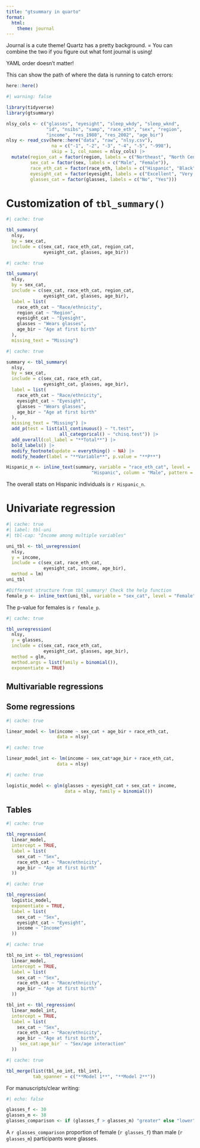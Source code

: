 ```yaml
---
title: "gtsummary in quarto"
format:
  html:
    theme: journal
---
```



Journal is a cute theme! Quartz has a pretty background. = You can combine the two if you figure out what font journal is using!

YAML order doesn't matter!

This can show the path of where the data is running to catch errors:
```r
here::here()
```


```r
#| warning: false

library(tidyverse)
library(gtsummary)

nlsy_cols <- c("glasses", "eyesight", "sleep_wkdy", "sleep_wknd", 
               "id", "nsibs", "samp", "race_eth", "sex", "region", 
               "income", "res_1980", "res_2002", "age_bir")
nlsy <- read_csv(here::here("data", "raw", "nlsy.csv"), 
                 na = c("-1", "-2", "-3", "-4", "-5", "-998"),
                 skip = 1, col_names = nlsy_cols) |> 
  mutate(region_cat = factor(region, labels = c("Northeast", "North Central", "South", "West")),
         sex_cat = factor(sex, labels = c("Male", "Female")),
         race_eth_cat = factor(race_eth, labels = c("Hispanic", "Black", "Non-Black, Non-Hispanic")),
         eyesight_cat = factor(eyesight, labels = c("Excellent", "Very good", "Good", "Fair", "Poor")),
         glasses_cat = factor(glasses, labels = c("No", "Yes"))) 
```

# Customization of `tbl_summary()`

```r
#| cache: true

tbl_summary(
  nlsy,
  by = sex_cat,
  include = c(sex_cat, race_eth_cat, region_cat,
              eyesight_cat, glasses, age_bir))
```

```r
#| cache: true

tbl_summary(
  nlsy,
  by = sex_cat,
  include = c(sex_cat, race_eth_cat, region_cat,
              eyesight_cat, glasses, age_bir),
  label = list(
    race_eth_cat ~ "Race/ethnicity",
    region_cat ~ "Region",
    eyesight_cat ~ "Eyesight",
    glasses ~ "Wears glasses",
    age_bir ~ "Age at first birth"
  ),
  missing_text = "Missing")
```

```r
#| cache: true

summary <- tbl_summary(
  nlsy,
  by = sex_cat,
  include = c(sex_cat, race_eth_cat,
              eyesight_cat, glasses, age_bir),
  label = list(
    race_eth_cat ~ "Race/ethnicity",
    eyesight_cat ~ "Eyesight",
    glasses ~ "Wears glasses",
    age_bir ~ "Age at first birth"
  ),
  missing_text = "Missing") |> 
  add_p(test = list(all_continuous() ~ "t.test", 
                    all_categorical() ~ "chisq.test")) |> 
  add_overall(col_label = "**Total**") |> 
  bold_labels() |> 
  modify_footnote(update = everything() ~ NA) |> 
  modify_header(label = "**Variable**", p.value = "**P**")

Hispanic_n <- inline_text(summary, variable = "race_eth_cat", level =
								"Hispanic", column = "Male", pattern = "{n}/{N} ({p}%)")

```

The overall stats on Hispanic individuals is `r Hispanic_n`.

# Univariate regression

```r
#| cache: true
#| label: tbl-uni
#| tbl-cap: "Income among multiple variables"

uni_tbl <- tbl_uvregression(
  nlsy, 
  y = income,
  include = c(sex_cat, race_eth_cat,
              eyesight_cat, income, age_bir),
  method = lm)
uni_tbl

#Different structure from tbl_summary! Check the help function
female_p <- inline_text(uni_tbl, variable = "sex_cat", level = "Female", pattern = "{p.value}")

```

The p-value for females is `r female_p`.

```r
#| cache: true

tbl_uvregression(
  nlsy, 
  y = glasses,
  include = c(sex_cat, race_eth_cat,
              eyesight_cat, glasses, age_bir),
  method = glm,
  method.args = list(family = binomial()),
  exponentiate = TRUE)
```

## Multivariable regressions

## Some regressions

```r
#| cache: true

linear_model <- lm(income ~ sex_cat + age_bir + race_eth_cat, 
                   data = nlsy)
```

```r
#| cache: true

linear_model_int <- lm(income ~ sex_cat*age_bir + race_eth_cat, 
                   data = nlsy)
```

```r
#| cache: true

logistic_model <- glm(glasses ~ eyesight_cat + sex_cat + income, 
                      data = nlsy, family = binomial())
```

## Tables

```r
#| cache: true

tbl_regression(
  linear_model, 
  intercept = TRUE,
  label = list(
    sex_cat ~ "Sex",
    race_eth_cat ~ "Race/ethnicity",
    age_bir ~ "Age at first birth"
  ))
```

```r
#| cache: true

tbl_regression(
  logistic_model, 
  exponentiate = TRUE,
  label = list(
    sex_cat ~ "Sex",
    eyesight_cat ~ "Eyesight",
    income ~ "Income"
  ))
```

```r
#| cache: true

tbl_no_int <- tbl_regression(
  linear_model, 
  intercept = TRUE,
  label = list(
    sex_cat ~ "Sex",
    race_eth_cat ~ "Race/ethnicity",
    age_bir ~ "Age at first birth"
  ))

tbl_int <- tbl_regression(
  linear_model_int, 
  intercept = TRUE,
  label = list(
    sex_cat ~ "Sex",
    race_eth_cat ~ "Race/ethnicity",
    age_bir ~ "Age at first birth",
    `sex_cat:age_bir` ~ "Sex/age interaction"
  ))
```

```r
#| cache: true

tbl_merge(list(tbl_no_int, tbl_int), 
          tab_spanner = c("**Model 1**", "**Model 2**"))
```

For manuscripts/clear writing:
```r
#| echo: false

glasses_f <- 30
glasses_m <- 38
glasses_comparison <- if (glasses_f > glasses_m) "greater" else "lower"
```

A `r glasses_comparison` proportion of female (`r glasses_f`) than male (`r glasses_m`) participants wore glasses.
